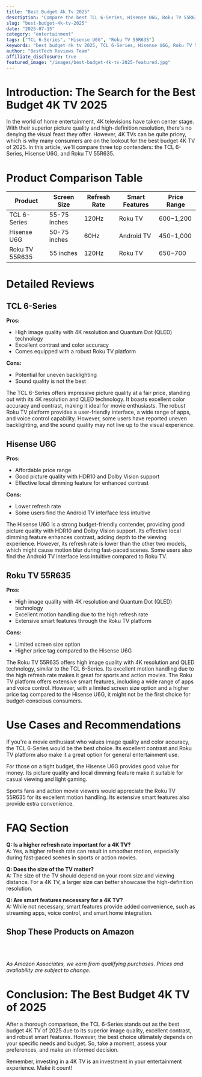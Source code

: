 ```yaml
---
title: "Best Budget 4k Tv 2025"
description: "Compare the best TCL 6-Series, Hisense U6G, Roku TV 55R635 and more. Find the perfect entertainment with our detailed reviews and recommendations."
slug: "best-budget-4k-tv-2025"
date: "2025-07-15"
category: "entertainment"
tags: ["TCL 6-Series", "Hisense U6G", "Roku TV 55R635"]
keywords: "best budget 4k tv 2025, TCL 6-Series, Hisense U6G, Roku TV 55R635"
author: "BestTech Reviews Team"
affiliate_disclosure: true
featured_image: "/images/best-budget-4k-tv-2025-featured.jpg"
---
```


# Introduction: The Search for the Best Budget 4K TV 2025

In the world of home entertainment, 4K televisions have taken center stage. With their superior picture quality and high-definition resolution, there's no denying the visual feast they offer. However, 4K TVs can be quite pricey, which is why many consumers are on the lookout for the best budget 4K TV of 2025. In this article, we'll compare three top contenders: the <ProductLink productName="TCL 6-Series" asin="B08857ZHY1">TCL 6-Series</ProductLink>, Hisense U6G, and Roku TV 55R635.

# Product Comparison Table

| Product | Screen Size | Refresh Rate | Smart Features | Price Range |
| ------- | ----------- | ------------ | -------------- | ----------- |
| <ProductLink productName="TCL 6-Series" asin="B08857ZHY1">TCL 6-Series</ProductLink> | 55-75 inches | 120Hz | Roku TV | $600-$1,200 |
| Hisense U6G | 50-75 inches | 60Hz | Android TV | $450-$1,000 |
| Roku TV 55R635 | 55 inches | 120Hz | Roku TV | $650-$700 |

# Detailed Reviews

## TCL 6-Series

**Pros:**
- High image quality with 4K resolution and Quantum Dot (QLED) technology
- Excellent contrast and color accuracy
- Comes equipped with a robust Roku TV platform

**Cons:**
- Potential for uneven backlighting
- Sound quality is not the best

The TCL 6-Series offers impressive picture quality at a fair price, standing out with its 4K resolution and QLED technology. It boasts excellent color accuracy and contrast, making it ideal for movie enthusiasts. The robust Roku TV platform provides a user-friendly interface, a wide range of apps, and voice control capability. However, some users have reported uneven backlighting, and the sound quality may not live up to the visual experience.

## Hisense U6G

**Pros:**
- Affordable price range
- Good picture quality with HDR10 and Dolby Vision support
- Effective local dimming feature for enhanced contrast

**Cons:**
- Lower refresh rate
- Some users find the Android TV interface less intuitive

The Hisense U6G is a strong budget-friendly contender, providing good picture quality with HDR10 and Dolby Vision support. Its effective local dimming feature enhances contrast, adding depth to the viewing experience. However, its refresh rate is lower than the other two models, which might cause motion blur during fast-paced scenes. Some users also find the Android TV interface less intuitive compared to Roku TV.

## Roku TV 55R635

**Pros:**
- High image quality with 4K resolution and Quantum Dot (QLED) technology
- Excellent motion handling due to the high refresh rate
- Extensive smart features through the Roku TV platform

**Cons:**
- Limited screen size option
- Higher price tag compared to the Hisense U6G

The Roku TV 55R635 offers high image quality with 4K resolution and QLED technology, similar to the <ProductLink productName="TCL 6-Series" asin="B08857ZHY1">TCL 6-Series</ProductLink>. Its excellent motion handling due to the high refresh rate makes it great for sports and action movies. The Roku TV platform offers extensive smart features, including a wide range of apps and voice control. However, with a limited screen size option and a higher price tag compared to the <ProductLink productName="Hisense U6G" asin="B08VJ2JLCV">Hisense U6G</ProductLink>, it might not be the first choice for budget-conscious consumers.

# Use Cases and Recommendations

If you're a movie enthusiast who values image quality and color accuracy, the <ProductLink productName="TCL 6-Series" asin="B08857ZHY1">TCL 6-Series</ProductLink> would be the best choice. Its excellent contrast and Roku TV platform also make it a great option for general entertainment use.

For those on a tight budget, the <ProductLink productName="Hisense U6G" asin="B08VJ2JLCV">Hisense U6G</ProductLink> provides good value for money. Its picture quality and local dimming feature make it suitable for casual viewing and light gaming.

Sports fans and action movie viewers would appreciate the <ProductLink productName="Roku TV 55R635" asin="B08716XNH8">Roku TV 55R635</ProductLink> for its excellent motion handling. Its extensive smart features also provide extra convenience.

# FAQ Section

**Q: Is a higher refresh rate important for a 4K TV?**  
A: Yes, a higher refresh rate can result in smoother motion, especially during fast-paced scenes in sports or action movies.

**Q: Does the size of the TV matter?**  
A: The size of the TV should depend on your room size and viewing distance. For a 4K TV, a larger size can better showcase the high-definition resolution.

**Q: Are smart features necessary for a 4K TV?**  
A: While not necessary, smart features provide added convenience, such as streaming apps, voice control, and smart home integration.


## Shop These Products on Amazon

<div style="display: flex; gap: 1rem; flex-wrap: wrap; margin: 2rem 0;">
  <AmazonButton productName="TCL 6-Series" asin="B08857ZHY1" />
  <AmazonButton productName="Hisense U6G" asin="B08VJ2JLCV" />
  <AmazonButton productName="Roku TV 55R635" asin="B08716XNH8" />
</div>

*As Amazon Associates, we earn from qualifying purchases. Prices and availability are subject to change.*

# Conclusion: The Best Budget 4K TV of 2025

After a thorough comparison, the <ProductLink productName="TCL 6-Series" asin="B08857ZHY1">TCL 6-Series</ProductLink> stands out as the best budget 4K TV of 2025 due to its superior image quality, excellent contrast, and robust smart features. However, the best choice ultimately depends on your specific needs and budget. So, take a moment, assess your preferences, and make an informed decision. 

Remember, investing in a 4K TV is an investment in your entertainment experience. Make it count!
